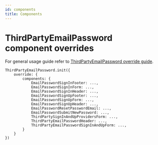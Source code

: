 ```yaml
---
id: components
title: Components
---
```


# ThirdPartyEmailPassword component overrides
For general usage guide refer to [ThirdPartyEmailPassword override guide](/docs/thirdpartyemailpassword/advanced-customizations/react-component-override/usage).

```tsx
ThirdPartyEmailPassword.init({
    override: {
        components: {
            EmailPasswordSignInFooter: ...,
            EmailPasswordSignInForm: ...,
            EmailPasswordSignInHeader: ...,
            EmailPasswordSignUpFooter: ...,
            EmailPasswordSignUpForm: ...,
            EmailPasswordSignUpHeader: ...,
            EmailPasswordResetPasswordEmail: ...,
            EmailPasswordSubmitNewPassword: ...,
            ThirdPartySignInAndUpProvidersForm: ...,
            ThirdPartyEmailPasswordHeader: ...,
            ThirdPartyEmailPasswordSignInAndUpForm: ...,
        }
    }
})
```
